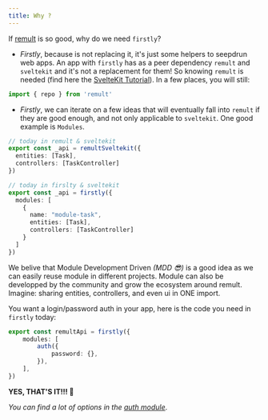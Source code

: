 ```yaml
---
title: Why ?
---
```


If [remult](https://remult.dev/) is so good, why do we need `firstly`?

- _Firstly_, because is not replacing it, it's just some helpers to seepdrun web apps. An app with
  `firstly` has as a peer dependency `remult` and `sveltekit` and it's not a replacement for them!
  So knowing `remult` is needed (find here the
  [SvelteKit Tutorial](https://remult.dev/tutorials/sveltekit/)). In a few places, you will still:

```ts
import { repo } from 'remult'
```

- _Firstly_, we can iterate on a few ideas that will eventually fall into `remult` if they are good
  enough, and not only applicable to `sveltekit`. One good example is `Modules`.

```ts
// today in remult & sveltekit
export const _api = remultSveltekit({
  entities: [Task],
  controllers: [TaskController]
})

// today in firslty & sveltekit
export const _api = firstly({
  modules: [
    {
      name: "module-task",
      entities: [Task],
      controllers: [TaskController]
    }
  ]
})
```

We belive that Module Development Driven _(MDD 😎)_ is a good idea as we can easily reuse module in
different projects. Module can also be developped by the community and grow the ecosystem around
remult. Imagine: sharing entities, controllers, and even ui in ONE import.

You want a login/password auth in your app, here is the code you need in `firstly` today:

```ts
export const remultApi = firstly({
	modules: [
		auth({
			password: {},
		}),
	],
})
```

**YES, THAT'S IT!!! 🎉**

_You can find a lot of options in the [auth module](/modules/auth)_.
